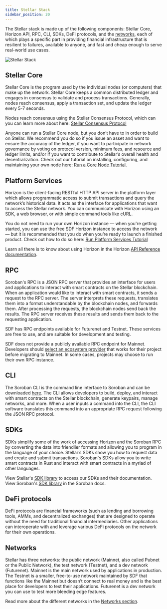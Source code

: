 ```yaml
---
title: Stellar Stack
sidebar_position: 20
---
```


The Stellar stack is made up of the following components: Stellar Core, Horizon API, RPC, CLI, SDKs, DeFi protocols, and the [networks](./networks), each of which plays a specific part in providing financial infrastructure that is resilient to failures, available to anyone, and fast and cheap enough to serve real-world use cases.

![Stellar Stack](/assets/updated-stellar-stack.png)

## Stellar Core

Stellar Core is the program used by the individual nodes (or computers) that make up the network. Stellar Core keeps a common distributed ledger and engages in consensus to validate and process transactions. Generally, nodes reach consensus, apply a transaction set, and update the ledger every 5-7 seconds.

Nodes reach consensus using the Stellar Consensus Protocol, which can you can learn more about here: [Stellar Consensus Protocol](./stellar-consensus-protocol)

Anyone can run a Stellar Core node, but you don’t have to in order to build on Stellar. We recommend you do so if you issue an asset and want to ensure the accuracy of the ledger, if you want to participate in network governance by voting on protocol version, minimum fees, and resource and ledger limits, and/or if you want to contribute to Stellar’s overall health and decentralization. Check out our tutorial on installing, configuring, and maintaining your own node here: [Run a Core Node Tutorial](../run-core-node).

## Platform Services

Horizon is the client-facing RESTful HTTP API server in the platform layer which allows programmatic access to submit transactions and query the network’s historical data. It acts as the interface for applications that want to access the Stellar network. You can communicate with Horizon using an SDK, a web browser, or with simple command tools like cURL.

You do not need to run your own Horizon instance — when you're getting started, you can use the free SDF Horizon instance to access the network — but it is recommended that you do when you’re ready to launch a finished product. Check out how to do so here: [Run Platform Services Tutorial](/platforms/horizon/admin-guide)

Learn all there is to know about using Horizon in the Horizon [API Reference documentation](https://developers.stellar.org/api).

## RPC

Soroban's RPC is a JSON RPC server that provides an interface for users and applications to interact with smart contracts on the Stellar blockchain. When an application would like to interact with smart contracts, it sends a request to the RPC server. The server interprets these requests, translates them into a format understandable by the blockchain nodes, and forwards them. After processing the requests, the blockchain nodes send back the results. The RPC server receives these results and sends them back to the requesting application.

SDF has RPC endpoints available for Futurenet and Testnet. These services are free to use, and are suitable for development and testing.

SDF does not provide a publicly available RPC endpoint for Mainnet. Developers should [select an ecosystem provider](https://soroban.stellar.org/docs/reference/rpc-list) that works for their project before migrating to Mainnet. In some cases, projects may choose to run their own RPC instance.

## CLI

The Soroban CLI is the command line interface to Soroban and can be downloaded [here](https://soroban.stellar.org/docs/getting-started/setup#install-the-soroban-cli). The CLI allows developers to build, deploy, and interact with smart contracts on the Stellar blockchain, generate keypairs, manage networks, and more. When a user inputs a command into the CLI, the CLI software translates this command into an appropriate RPC request following the JSON RPC protocol.

## SDKs

SDKs simplify some of the work of accessing Horizon and the Soroban RPC by converting the data into friendlier formats and allowing you to program in the language of your choice. Stellar’s SDKs show you how to request data and create and submit transactions. Soroban's SDKs allow you to write smart contracts in Rust and interact with smart contracts in a myriad of other languages.

View Stellar's [SDK library](../tools/sdks/library.mdx) to access our SDKs and their documentation. View Soroban's [SDK library](https://soroban.stellar.org/docs/category/sdks) in the Soroban docs.

## DeFi protocols

DeFi protocols are financial frameworks (such as lending and borrowing tools, AMMs, and decentralized exchanges) that are designed to operate without the need for traditional financial intermediaries. Other applications can interoperate with and leverage various DeFi protocols on the network for their own operations.

## Networks

Stellar has three networks: the public network (Mainnet, also called Pubnet or the Public Network), the test network (Testnet), and a dev network (Futurenet). Mainnet is the main network used by applications in production. The Testnet is a smaller, free-to-use network maintained by SDF that functions like the Mainnet but doesn’t connect to real money and is the best place for developers to test their applications. Futurenet is a dev network you can use to test more bleeding edge features.

Read more about the different networks in the [Networks section](./networks).
